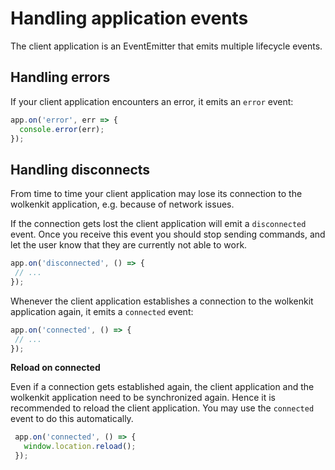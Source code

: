 
# Handling application events

The client application is an <VersionedLink href='https://nodejs.org/dist/v#VERSIONS.NODE#/docs/api/events.html#events_class_eventemitter'>EventEmitter</VersionedLink> that emits multiple lifecycle events.

## Handling errors

If your client application encounters an error, it emits an `error` event:

```javascript
app.on('error', err => {
  console.error(err);
});
```

## Handling disconnects

From time to time your client application may lose its connection to the wolkenkit application, e.g. because of network issues.

If the connection gets lost the client application will emit a `disconnected` event. Once you receive this event you should stop sending commands, and let the user know that they are currently not able to work.

```javascript
app.on('disconnected', () => {
 // ...
});
```

Whenever the client application establishes a connection to the wolkenkit application again, it emits a `connected` event:

```javascript
app.on('connected', () => {
 // ...
});
```

<Hint type='tip'>

  **Reload on connected**

  Even if a connection gets established again, the client application and the wolkenkit application need to be synchronized again. Hence it is recommended to reload the client application. You may use the `connected` event to do this automatically.

  ```javascript
   app.on('connected', () => {
     window.location.reload();
   });
  ```

</Hint>
